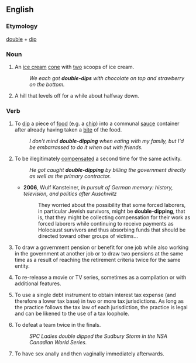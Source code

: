 ==English==

===Etymology===
[[double]] + [[dip]]

===Noun===
{{en-noun}}

# {{informal}} An [[ice cream]] [[cone]] with [[two]] scoops of ice cream.
#:''We each got '''double-dips''' with chocolate on top and strawberry on the bottom.''
# {{context|roller coasters}} A hill that levels off for a while about halfway down.

===Verb===
{{en-verb|double-dip|p|ed}}

# {{informal}} To [[dip]] a piece of [[food]] (e.g. a [[chip]]) into a communal [[sauce]] container after already having taken a [[bite]] of the food.
#:''I don't mind '''double-dipping''' when eating with my family, but I'd be embarrassed to do it when out with friends.''
# {{informal}} To be illegitimately [[compensate]]d a second time for the same activity.
#:''He got caught '''double-dipping''' by billing the government directly as well as the primary contractor.''
#* '''2006''', Wulf Kansteiner, ''In pursuit of German memory: history, television, and politics after Auschwitz''
#*: They worried about the possibility that some forced laborers, in particular Jewish survivors, might be '''double-dipping''', that is, that they might be collecting compensation for their work as forced laborers while continuing to receive payments as Holocaust survivors and thus absorbing funds that should be directed toward other groups of victims...
# {{informal}} To draw a government pension or benefit for one job while also working in the government at another job or to draw two pensions at the same time as a result of reaching the retirement criteria twice for the same entity.
# {{context|entertainment industry}} To re-release a movie or TV series, sometimes as a compilation or with additional features.
# {{US|finance}} To use a single debt instrument to obtain interest tax expense (and therefore a lower tax base) in two or more tax jurisdictions.  As long as the practice follows the tax law of each jurisdiction, the practice is legal and can be likened to the use of a tax loophole.
# {{softball}}  To defeat a team twice in the finals.
#: ''SPC Ladies double dipped the Sudbury Storm in the NSA Canadian World Series.''
# {{rfv-sense}} {{context|pornography}} To have sex anally and then vaginally immediately afterwards.